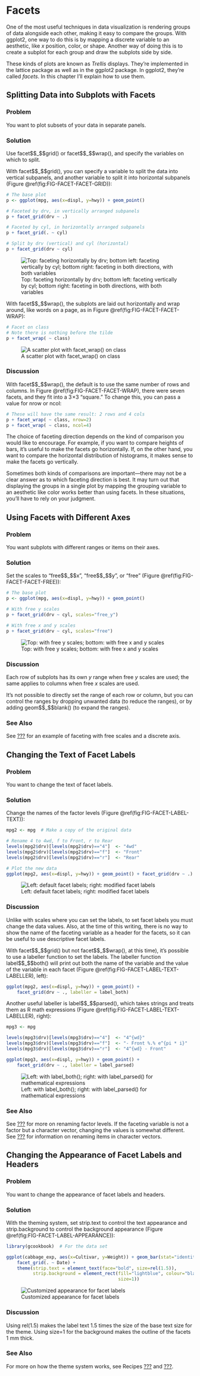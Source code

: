 Facets {#CHAPTER_FACET}
======

One of the most useful techniques in data visualization is rendering
groups of data alongside each other, making it easy to compare the
groups. With ggplot2, one way to do this is by mapping a discrete
variable to an aesthetic, like *x* position, color, or shape. Another
way of doing this is to create a subplot for each group and draw the
subplots side by side.

These kinds of plots are known as *Trellis* displays. They're
implemented in the lattice package as well as in the ggplot2 package. In
ggplot2, they're called *facets*. In this chapter I'll explain
how to use them.

Splitting Data into Subplots with Facets {#RECIPE_FACET_BASIC}
----------------------------------------

### Problem

You want to plot subsets of your data in separate panels.

### Solution

Use facet\$\$\_\$\$grid() or facet\$\$\_\$\$wrap(), and specify the
variables on which to split.

With facet\$\$\_\$\$grid(), you can specify a variable to split the data
into vertical subpanels, and another variable to split it into
horizontal subpanels (Figure \@ref(fig:FIG-FACET-FACET-GRID)):

```r
# The base plot
p <- ggplot(mpg, aes(x=displ, y=hwy)) + geom_point()

# Faceted by drv, in vertically arranged subpanels
p + facet_grid(drv ~ .)

# Faceted by cyl, in horizontally arranged subpanels
p + facet_grid(. ~ cyl)

# Split by drv (vertical) and cyl (horizontal)
p + facet_grid(drv ~ cyl)
```

![Top: faceting horizontally by drv; bottom left: faceting vertically by
cyl; bottom right: faceting in both directions, with both
variables](figs/rgcb_1101.png)

With facet\$\$\_\$\$wrap(), the subplots are laid out horizontally and
wrap around, like words on a page, as in
Figure \@ref(fig:FIG-FACET-FACET-WRAP):

```r
# Facet on class
# Note there is nothing before the tilde
p + facet_wrap( ~ class)
```

![A scatter plot with facet\_wrap() on class](figs/rgcb_1102.png)

### Discussion

With facet\$\$\_\$\$wrap(), the default is to use the same number of
rows and columns. In Figure \@ref(fig:FIG-FACET-FACET-WRAP), there were
seven facets, and they fit into a 3 ×3 "square." To change this,
you can pass a value for nrow or ncol:

```r
# These will have the same result: 2 rows and 4 cols
p + facet_wrap( ~ class, nrow=2)
p + facet_wrap( ~ class, ncol=4)
```

The choice of faceting direction depends on the kind of comparison you
would like to encourage. For example, if you want to compare heights of
bars, it's useful to make the facets go horizontally. If, on the
other hand, you want to compare the horizontal distribution of
histograms, it makes sense to make the facets go vertically.

Sometimes both kinds of comparisons are important—there may not be a
clear answer as to which faceting direction is best. It may turn out
that displaying the groups in a single plot by mapping the grouping
variable to an aesthetic like color works better than using facets. In
these situations, you'll have to rely on your judgment.

Using Facets with Different Axes {#RECIPE_FACET_FREE}
--------------------------------

### Problem

You want subplots with different ranges or items on their axes.

### Solution

Set the scales to "free\$\$\_\$\$x", "free\$\$\_\$\$y", or "free"
(Figure \@ref(fig:FIG-FACET-FACET-FREE)):

```r
# The base plot
p <- ggplot(mpg, aes(x=displ, y=hwy)) + geom_point()

# With free y scales
p + facet_grid(drv ~ cyl, scales="free_y")

# With free x and y scales
p + facet_grid(drv ~ cyl, scales="free")
```

![Top: with free y scales; bottom: with free x and y
scales](figs/rgcb_1103.png)

### Discussion

Each row of subplots has its own *y* range when free *y* scales are
used; the same applies to columns when free *x* scales are used.

It's not possible to directly set the range of each row or column,
but you can control the ranges by dropping unwanted data (to reduce the
ranges), or by adding geom\$\$\_\$\$blank() (to expand the ranges).

### See Also

See [???](#RECIPE_BAR_GRAPH_DOT_PLOT) for an example of faceting with
free scales and a discrete axis.

Changing the Text of Facet Labels {#RECIPE_FACET_LABEL_TEXT}
---------------------------------

### Problem

You want to change the text of facet labels.

### Solution

Change the names of the factor levels
(Figure \@ref(fig:FIG-FACET-LABEL-TEXT)):

```r
mpg2 <- mpg  # Make a copy of the original data

# Rename 4 to 4wd, f to Front, r to Rear
levels(mpg2$drv)[levels(mpg2$drv)=="4"]  <- "4wd"
levels(mpg2$drv)[levels(mpg2$drv)=="f"]  <- "Front"
levels(mpg2$drv)[levels(mpg2$drv)=="r"]  <- "Rear"

# Plot the new data
ggplot(mpg2, aes(x=displ, y=hwy)) + geom_point() + facet_grid(drv ~ .)
```

![Left: default facet labels; right: modified facet
labels](figs/rgcb_1104.png)

### Discussion

Unlike with scales where you can set the labels, to set facet labels you
must change the data values. Also, at the time of this writing, there is
no way to show the name of the faceting variable as a header for the
facets, so it can be useful to use descriptive facet labels.

With facet\$\$\_\$\$grid() but not facet\$\$\_\$\$wrap(), at this time),
it's possible to use a labeller function to set the labels. The
labeller function label\$\$\_\$\$both() will print out both the name of
the variable and the value of the variable in each facet
(Figure \@ref(fig:FIG-FACET-LABEL-TEXT-LABELLER), left):

```r
ggplot(mpg2, aes(x=displ, y=hwy)) + geom_point() +
    facet_grid(drv ~ ., labeller = label_both)
```

Another useful labeller is label\$\$\_\$\$parsed(), which takes strings
and treats them as R math expressions
(Figure \@ref(fig:FIG-FACET-LABEL-TEXT-LABELLER), right):

```r
mpg3 <- mpg

levels(mpg3$drv)[levels(mpg3$drv)=="4"]  <- "4^{wd}"
levels(mpg3$drv)[levels(mpg3$drv)=="f"]  <- "- Front %.% e^{pi * i}"
levels(mpg3$drv)[levels(mpg3$drv)=="r"]  <- "4^{wd} - Front"

ggplot(mpg3, aes(x=displ, y=hwy)) + geom_point() +
    facet_grid(drv ~ ., labeller = label_parsed)
```

![Left: with label\_both(); right: with label\_parsed() for mathematical
expressions](figs/rgcb_1105.png)

### See Also

See [???](#RECIPE_DATAPREP_FACTOR_RENAME) for more on renaming factor
levels. If the faceting variable is not a factor but a character vector,
changing the values is somewhat different. See
[???](#RECIPE_DATAPREP_CHARACTER_RENAME) for information on renaming
items in character vectors.

Changing the Appearance of Facet Labels and Headers {#RECIPE_FACET_LABEL_APPEARANCE}
---------------------------------------------------

### Problem

You want to change the appearance of facet labels and headers.

### Solution

With the theming system, set strip.text to control the text appearance
and strip.background to control the background appearance
(Figure \@ref(fig:FIG-FACET-LABEL-APPEARANCE)):

```r
library(gcookbook)  # For the data set

ggplot(cabbage_exp, aes(x=Cultivar, y=Weight)) + geom_bar(stat="identity") +
    facet_grid(. ~ Date) +
    theme(strip.text = element_text(face="bold", size=rel(1.5)),
          strip.background = element_rect(fill="lightblue", colour="black",
                                          size=1))
```

![Customized appearance for facet labels](figs/rgcb_1106.png)

### Discussion {#_discussion}

Using rel(1.5) makes the label text 1.5 times the size of the base text
size for the theme. Using size=1 for the background makes the outline of
the facets 1 mm thick.

### See Also

For more on how the theme system works, see Recipes
[???](#RECIPE_APPEARANCE_THEME) and
[???](#RECIPE_APPEARANCE_THEME_MODIFY).
